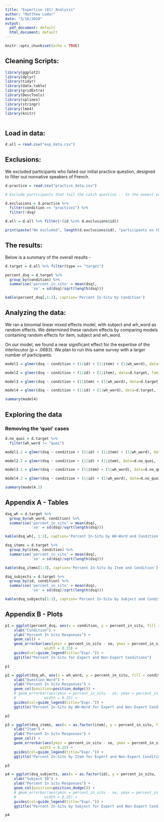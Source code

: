 ```yaml
---
title: "Expertise (01) Analysis"
author: "Matthew Loder"
date: "3/16/2020"
output:
  pdf_document: default
  html_document: default
---
```


```r
knitr::opts_chunk$set(echo = TRUE)
```

## Cleaning Scripts:
```r
library(ggplot2)
library(dplyr)
library(tidyr)
library(data.table)
library(gridExtra)
library(DescTools)
library(splines)
library(stringr)
library(lme4)
library(knitr)
  
```

## Load in data:
```r
d.all = read.csv("exp_data.csv")
```

## Exclusions:

We excluded participants who failed our initial practice question, designed to filter out nonnative speakers of French. 

```r
d.practice = read.csv("practice_data.csv")

# Exclude participants that fail the catch question -- In the newest version of the experiment I may add two and only exclude participants that fail both

d.exclusions = d.practice %>%
  filter(condition == "practice1") %>%
  filter(!dsq)

d.all = d.all %>% filter(!(id %in% d.exclusions$id))

print(paste("We excluded", length(d.exclusions$id), "participants on the basis of demonstrated non-native French."))

```


## The results:

Below is a summary of the overall results - 

```r

d.target = d.all %>% filter(type == "target")

percent_dsq = d.target %>% 
  group_by(condition) %>% 
  summarise('percent_in_situ' = mean(dsq),
            'se' = sd(dsq)/sqrt(length(dsq)))

kable(percent_dsq[,1:2], caption='Percent In-Situ by Condition')

```


## Analyzing the data:

We ran a binomial linear mixed effects model, with subject and wh_word as random effects. We determined these random effects by comparing models containing random effects for item, subject and wh_word.

On our model, we found a near significant effect for the expertise of the interlocutor (p = .0683). We plan to run this same survey with a larger number of participants. 

```r

model1 = glmer(dsq ~ condition + (1|id) + (1|item) + (1|wh_word), data=d.target, family=binomial)

model2 = glmer(dsq ~ condition + (1|id) + (1|item), data=d.target, family=binomial)

model3 = glmer(dsq ~ condition + (1|item) + (1|wh_word), data=d.target, family=binomial)

model4 = glmer(dsq ~ condition + (1|id) + (1|wh_word), data=d.target, family=binomial)

```

```r

summary(model4)

```

## Exploring the data

### Removing the 'quoi' cases

```r
d.no_quoi = d.target %>%
  filter(wh_word != "quoi")

model1.2 = glmer(dsq ~ condition + (1|id) + (1|item) + (1|wh_word), data=d.no_quoi, family=binomial)

model2.2 = glmer(dsq ~ condition + (1|id) + (1|item), data=d.no_quoi, family=binomial)

model3.2 = glmer(dsq ~ condition + (1|item) + (1|wh_word), data=d.no_quoi, family=binomial)

model4.2 = glmer(dsq ~ condition + (1|id) + (1|wh_word), data=d.no_quoi, family=binomial)
```

```r
summary(model4.2)
```

## Appendix A - Tables

```r
dsq_wh = d.target %>%
  group_by(wh_word, condition) %>%
  summarise('percent_in_situ' = mean(dsq),
            'se' = sd(dsq)/sqrt(length(dsq)))

kable(dsq_wh[, 1:3], caption='Percent In-Situ by WH-Word and Condition')

```

```r
dsq_items = d.target %>%
  group_by(item, condition) %>%
  summarise('percent_in_situ' = mean(dsq),
            'se' = sd(dsq)/sqrt(length(dsq)))

kable(dsq_items[1:3], caption='Percent In-Situ by Item and Condition')

```

```r
dsq_subjects = d.target %>%
  group_by(id, condition) %>%
  summarise('percent_in_situ' = mean(dsq),
            'se' = sd(dsq)/sqrt(length(dsq)))

kable(dsq_subjects[1:3], caption='Percent In-Situ by Subject and Condition')
```


## Appendix B - Plots

```r

p1 = ggplot(percent_dsq, aes(x = condition, y = percent_in_situ, fill = condition)) +
    xlab("Condition") +
    ylab("Percent In Situ Responses") +
    geom_col() +
    geom_errorbar(aes(ymin = percent_in_situ - se, ymax = percent_in_situ + se),
                  width = 0.25) +
    guides(col=guide_legend(title="Expr.")) +
    ggtitle("Percent In-Situ for Expert and Non-Expert Conditions")

p1
```

```r

p2 = ggplot(dsq_wh, aes(x = wh_word, y = percent_in_situ, fill = condition)) +
    xlab("Question Word") +
    ylab("Percent In Situ Responses") +
    geom_col(position=position_dodge()) +
    # geom_errorbar(aes(ymin = percent_in_situ - se, ymax = percent_in_situ + se),
    #             width = 0.25) +
    guides(col=guide_legend(title="Expr.")) +
    ggtitle("Percent In-Situ by WH-Word for Expert and Non-Expert Conditions")

p2

```

```r

p3 = ggplot(dsq_items, aes(x = as.factor(item), y = percent_in_situ, fill = condition)) +
    xlab("Item") +
    ylab("Percent In Situ Responses") +
    geom_col() +
    geom_errorbar(aes(ymin = percent_in_situ - se, ymax = percent_in_situ + se),
                width = 0.25) +
    guides(col=guide_legend(title="Expr.")) +
    ggtitle("Percent In-Situ by Item for Expert and Non-Expert Conditions")

p3

```

```r
p4 = ggplot(dsq_subjects, aes(x = as.factor(id), y = percent_in_situ, fill = condition)) +
    xlab("Subject ID") +
    ylab("Percent In Situ Responses") +
    geom_col(position=position_dodge()) +
    # geom_errorbar(aes(ymin = percent_in_situ - se, ymax = percent_in_situ + se),
    #             width = 0.25) +
    guides(col=guide_legend(title="Expr.")) +
    ggtitle("Percent In-Situ by Subject for Expert and Non-Expert Conditions")

p4
```



